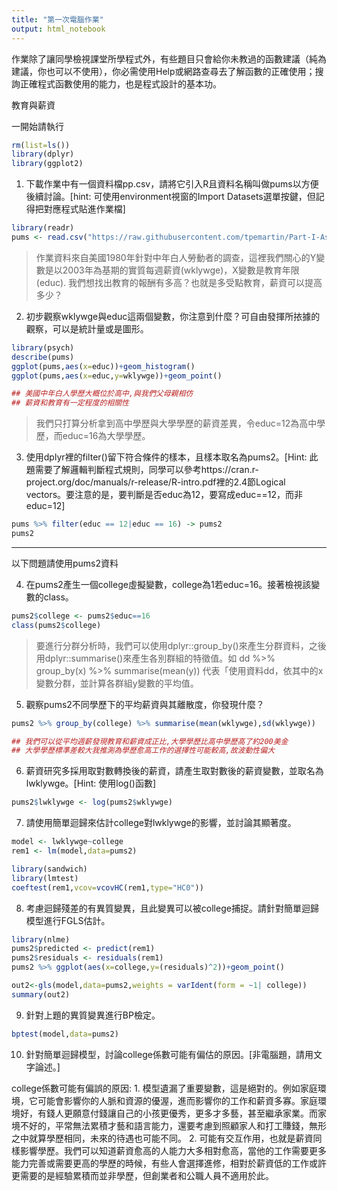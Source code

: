 ```yaml
---
title: "第一次電腦作業"
output: html_notebook
---
```

作業除了讓同學檢視課堂所學程式外，有些題目只會給你未教過的函數建議（純為建議，你也可以不使用），你必需使用Help或網路查尋去了解函數的正確使用；搜詢正確程式函數使用的能力，也是程式設計的基本功。

教育與薪資 

一開始請執行
```r
rm(list=ls())
library(dplyr)
library(ggplot2)
```

1. 下載作業中有一個資料檔pp.csv，請將它引入R且資料名稱叫做pums以方便後續討論。[hint: 可使用environment視窗的Import Datasets選單按鍵，但記得把對應程式貼進作業檔]
```r
library(readr)
pums <- read.csv("https://raw.githubusercontent.com/tpemartin/Part-I-Assignment/master/pp.csv")
```


> 作業資料來自美國1980年針對中年白人勞動者的調查，這裡我們關心的Y變數是以2003年為基期的實質每週薪資(wklywge)，X變數是教育年限(educ). 我們想找出教育的報酬有多高？也就是多受點教育，薪資可以提高多少？

2. 初步觀察wklywge與educ這兩個變數，你注意到什麼？可自由發揮所挔據的觀察，可以是統計量或是圖形。
```r
library(psych)
describe(pums)
ggplot(pums,aes(x=educ))+geom_histogram()
ggplot(pums,aes(x=educ,y=wklywge))+geom_point()

## 美國中年白人學歷大概位於高中,與我們父母親相仿
## 薪資和教育有一定程度的相關性
```

> 我們只打算分析拿到高中學歷與大學學歷的薪資差異，令educ=12為高中學歷，而educ=16為大學學歷。

3. 使用dplyr裡的filter()留下符合條件的樣本，且樣本取名為pums2。[Hint: 此題需要了解邏輯判斷程式規則，同學可以參考https://cran.r-project.org/doc/manuals/r-release/R-intro.pdf裡的2.4節Logical vectors。要注意的是，要判斷是否educ為12，要寫成educ==12，而非educ=12]
```r
pums %>% filter(educ == 12|educ == 16) -> pums2
pums2

```

***
以下問題請使用pums2資料

4. 在pums2產生一個college虛擬變數，college為1若educ=16。接著檢視該變數的class。
```r
pums2$college <- pums2$educ==16
class(pums2$college)
```

> 要進行分群分析時，我們可以使用dplyr::group_by()來產生分群資料，之後用dplyr::summarise()來產生各別群組的特徵值。如 dd %>% group_by(x) %>% summarise(mean(y)) 代表「使用資料dd，依其中的x變數分群，並計算各群組y變數的平均值。

5. 觀察pums2不同學歷下的平均薪資與其離散度，你發現什麼？
```r
pums2 %>% group_by(college) %>% summarise(mean(wklywge),sd(wklywge))

## 我們可以從平均週薪發現教育和薪資成正比,大學學歷比高中學歷高了約200美金
## 大學學歷標準差較大我推測為學歷愈高工作的選擇性可能較高,故波動性偏大
```

6. 薪資研究多採用取對數轉換後的薪資，請產生取對數後的薪資變數，並取名為lwklywge。[Hint: 使用log()函數]
```r
pums2$lwklywge <- log(pums2$wklywge)
```

7. 請使用簡單迴歸來估計college對lwklywge的影響，並討論其顯著度。
```r
model <- lwklywge~college
rem1 <- lm(model,data=pums2)

library(sandwich)
library(lmtest)
coeftest(rem1,vcov=vcovHC(rem1,type="HC0"))
```

8. 考慮迴歸殘差的有異質變異，且此變異可以被college捕捉。請針對簡單迴歸模型進行FGLS估計。
```r
library(nlme)
pums2$predicted <- predict(rem1)
pums2$residuals <- residuals(rem1)
pums2 %>% ggplot(aes(x=college,y=(residuals)^2))+geom_point()

out2<-gls(model,data=pums2,weights = varIdent(form = ~1| college))
summary(out2)

```

9. 針對上題的異質變異進行BP檢定。
```r
bptest(model,data=pums2)

```

10. 針對簡單迴歸模型，討論college係數可能有偏估的原因。[非電腦題，請用文字論述。]

college係數可能有偏誤的原因:
1. 模型遺漏了重要變數，這是絕對的。例如家庭環境，它可能會影響你的人脈和資源的優渥，進而影響你的工作和薪資多寡。家庭環境好，有錢人更願意付錢讓自己的小孩更優秀，更多才多藝，甚至繼承家業。而家境不好的，平常無法累積才藝和語言能力，還要考慮到照顧家人和打工賺錢，無形之中就算學歷相同，未來的待遇也可能不同。
2. 可能有交互作用，也就是薪資同樣影響學歷。我們可以知道薪資愈高的人能力大多相對愈高，當他的工作需要更多能力完善或需要更高的學歷的時候，有些人會選擇進修，相對於薪資低的工作或許更需要的是經驗累積而並非學歷，但創業者和公職人員不適用於此。

